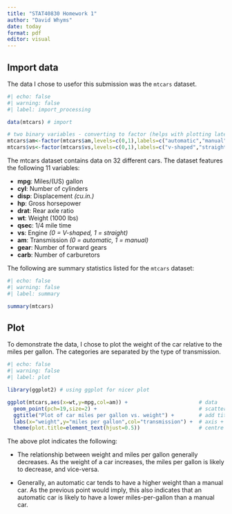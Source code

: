 ```yaml
---
title: "STAT40830 Homework 1"
author: "David Whyms"
date: today
format: pdf
editor: visual
---
```


## Import data

The data I chose to usefor this submission was the `mtcars` dataset.

```r
#| echo: false
#| warning: false
#| label: import_processing

data(mtcars) # import

# two binary variables - converting to factor (helps with plotting later)
mtcars$am<-factor(mtcars$am,levels=c(0,1),labels=c("automatic","manual"))
mtcars$vs<-factor(mtcars$vs,levels=c(0,1),labels=c("v-shaped","straight"))

```

The mtcars dataset contains data on 32 different cars. The dataset features the following 11 variables:

-	**mpg**:	Miles/(US) gallon
-	**cyl**:	Number of cylinders
-	**disp**:	Displacement *(cu.in.)*
-	**hp**:	Gross horsepower
-	**drat**:	Rear axle ratio
-	**wt**:	Weight (1000 lbs)
-	**qsec**:	1/4 mile time
-	**vs**:	Engine *(0 = V-shaped, 1 = straight)*
-	**am**:	Transmission *(0 = automatic, 1 = manual)*
-	**gear**:	Number of forward gears
-	**carb**:	Number of carburetors

The following are summary statistics listed for the `mtcars` dataset:

```r
#| echo: false
#| warning: false
#| label: summary

summary(mtcars)
```

## Plot

To demonstrate the data, I chose to plot the weight of the car relative to the miles per gallon. The categories are separated by the type of transmission.

```r
#| echo: false
#| warning: false
#| label: plot

library(ggplot2) # using ggplot for nicer plot

ggplot(mtcars,aes(x=wt,y=mpg,col=am)) +                       # data
  geom_point(pch=19,size=2) +                                 # scatterplot
  ggtitle("Plot of car miles per gallon vs. weight") +        # add title
  labs(x="weight",y="miles per gallon",col="transmission") +  # axis + legend
  theme(plot.title=element_text(hjust=0.5))                   # centre title
```

The above plot indicates the following:

- The relationship between weight and miles per gallon generally decreases. As the weight of a car increases, the miles per gallon is likely to decrease, and vice-versa.

- Generally, an automatic car tends to have a higher weight than a manual car. As the previous point would imply, this also indicates that an automatic car is likely to have a lower miles-per-gallon than a manual car.